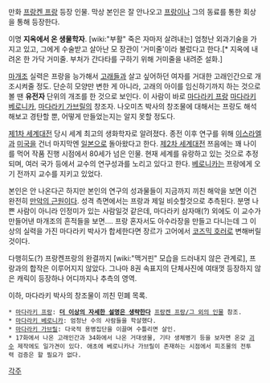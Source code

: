 만화 [[프랑켄 프랑]] 등장 인물. 막상 본인은 잘 안나오고 [[프랑]]이나 그의 동료를 통한 회상을 통해 등장한다.

이명 '''지옥에서 온 생물학자'''. [wiki:"부활" 죽은 자마저 살려내는] 엄청난 외과기술을 가지고 있고, 그에게 수술받고 살아난 모 장관이 '거미줄'이라 불렀다고 한다.[* 지옥에 내려온 한 가닥 거미줄. 부처가 간다타를 구하기 위해 거미줄을 내려준 설화.]

[[마개조]] 실력은 프랑을 능가해서 [[고래]]들과 살고 싶어하던 여자를 거대한 고래인간으로 개조시켜줄 정도. 단순히 모양만 변한 게 아니라, 고래의 아이를 임신하기까지 하는 것으로 볼 땐 '''유전자''' 단위의 개조를 한 것으로 보인다. 이 사람이 바로 [[마다라키 프랑]] [[마다라키 베로니카]], [[마다라키 가브릴]]의 창조자. 나오미츠 박사의 창조물에 대해서는 프랑도 해석해보고 경탄할 뿐, 어떻게 만들었는지는 알지 못할 정도다.

[[제1차 세계대전]] 당시 세계 최고의 생화학자로 알려졌다. 종전 이후 연구를 위해 [[이스라엘]]과 [[미국]]을 건너 마지막엔 [[일본]]으로 돌아왔다고 한다. [[제2차 세계대전]] 쯔음에는 꽤 나이를 먹어 작품 진행 시점에서 80세가 넘은 인물. 현재 세계를 유랑하고 있는 것으로 추정되며, 여러 국가 등에서 교수의 연구성과를 노리고 있다고 한다. [[베로니카]]는 프랑에게 오기 전까지 교수를 지키고 있었다. 

본인은 안 나온다곤 하지만 본인의 연구의 성과물들이 지금까지 끼친 해악을 보면 이건 완전히 [[만악의 근원]]이다.
성격 측면에서는 프랑과 제일 비슷할것으로 추측된다. 분명 나쁜 사람이 아니라 인정미가 있는 사람일것 같은데, 마다라키 삼자매(?) 외에도 이 교수가 만들어낸 마개조의 흔적들을 보면…. 프랑 혼자서도 아수라장을 만들고 다니는데 그 이상의 실력을 가진 마다라키 박사가 합세한다면 장르가 고어에서 [[코즈믹 호러]]로 변해버릴 것이다.

다행히도(?) 프랑켄프랑의 완결까지 [wiki:"맥거핀" 모습을 드러내지 않은 관계로], 프랑과의 합작은 이루어지지 않았다.
그나마 8권 속표지의 단체사진에 여태껏 등장하지 않은 캐릭이 등장하나 어디까지나 추측의 영역.

이하, 마다라키 박사의 창조물이 끼친 민폐 목록.
 * [[마다라키 프랑]]: '''[[더 이상의 자세한 설명은 생략한다]]''' [[프랑켄 프랑/그 외의 인물]] 참조.
 * [[마다라키 베로니카]]: 엄청난 수의 사람들을 학살했다.
 * [[마다라키 가브릴]]: 다국적 용병집단을 이끌며 수틀리면 살인.
 * 17화에서 나온 고래인간과 34화에서 나온 거대생물, 기타 생체병기 등을 보자면 온갖 [[괴수]] 제작에도 일가견이 있다. 애초에 베로니카나 가브릴이 존재하는 시점에서 피조물의 전투력 검증은 할 필요가 없다.


[[각주]]
